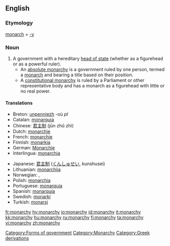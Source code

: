 ==English==

===Etymology===
[[monarch]] + [[-y]]

===Noun===
{{en-noun-reg-y|monarch|y}}

# A government with a hereditary [[head of state]] (whether as a figurehead or as a powerful ruler).
#*An [[absolute monarchy]] is a government ruled by one person, termed a [[monarch]] and bearing a title based on their position.
#*A [[constitutional monarchy]] is ruled by a Parliament or other representative body and has a monarch as a figurehead with little or no real power.

====Translations====
{{trans-top|a government with a hereditary head of state}}
*Breton: [[unpenniezh]] {{f}} -où ''pl''
*Catalan: [[monarquia]] {{f}}
*Chinese: [[君主制]] (jūn zhǔ zhì)
*Dutch: [[monarchie]] {{f}}
*French: [[monarchie]] {{f}}
*Finnish: [[monarkia]]
*German: [[Monarchie]] {{f}}
*Interlingua: [[monarchia]]
{{trans-mid}}
*Japanese: [[君主制]] ([[くんしゅせい]], kunshusei)
*Lithuanian: [[monarchija]] {{f}}
*Norwegian: {{t-|no|kongedømme|n}}, {{t-|no|monarki|n}}
*Polish: [[monarchia]] {{f}}
*Portuguese: [[monarquia]] {{f}}
*Spanish: [[monarquía]] {{f}}
*Swedish: [[monarki]] {{c}}
*Turkish: [[monarşi]]
{{trans-bottom}}

[[Category:Forms of government]]
[[Category:Monarchy]]
[[Category:Greek derivations]]

[[fr:monarchy]]
[[hy:monarchy]]
[[io:monarchy]]
[[id:monarchy]]
[[it:monarchy]]
[[kk:monarchy]]
[[hu:monarchy]]
[[ru:monarchy]]
[[fi:monarchy]]
[[ta:monarchy]]
[[vi:monarchy]]
[[zh:monarchy]]
